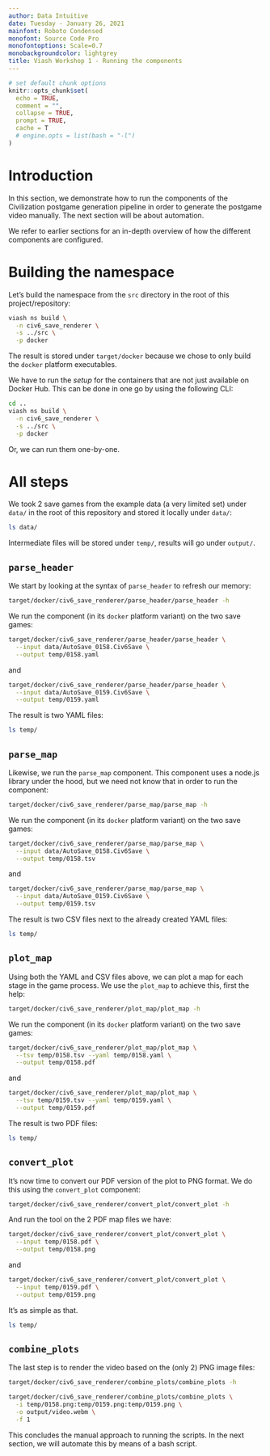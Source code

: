 ```yaml
---
author: Data Intuitive
date: Tuesday - January 26, 2021
mainfont: Roboto Condensed
monofont: Source Code Pro
monofontoptions: Scale=0.7
monobackgroundcolor: lightgrey
title: Viash Workshop 1 - Running the components
---
```


```r
# set default chunk options
knitr::opts_chunk$set(
  echo = TRUE,
  comment = "",
  collapse = TRUE,
  prompt = TRUE,
  cache = T
  # engine.opts = list(bash = "-l")
)
```

# Introduction

In this section, we demonstrate how to run the components of the Civilization postgame generation pipeline in order to generate the postgame video manually. The next section will be about automation.

We refer to earlier sections for an in-depth overview of how the different components are configured.

# Building the namespace

Let's build the namespace from the `src` directory in the root of this project/repository:

```sh
viash ns build \
  -n civ6_save_renderer \
  -s ../src \
  -p docker
```

The result is stored under `target/docker` because we chose to only build the `docker` platform executables.

We have to run the _setup_ for the containers that are not just available on Docker Hub. This can be done in one go by using the following CLI:

```sh
cd ..
viash ns build \
  -n civ6_save_renderer \
  -s ../src \
  -p docker
```

Or, we can run them one-by-one.


# All steps

We took 2 save games from the example data (a very limited set) under `data/` in the root of this repository and stored it locally under `data/`:

```sh
ls data/
```

Intermediate files will be stored under `temp/`, results will go under `output/`.

## `parse_header`

We start by looking at the syntax of `parse_header` to refresh our memory:

```sh
target/docker/civ6_save_renderer/parse_header/parse_header -h
```

We run the component (in its `docker` platform variant) on the two save games:

```sh
target/docker/civ6_save_renderer/parse_header/parse_header \
  --input data/AutoSave_0158.Civ6Save \
  --output temp/0158.yaml
```

and

```sh
target/docker/civ6_save_renderer/parse_header/parse_header \
  --input data/AutoSave_0159.Civ6Save \
  --output temp/0159.yaml
```

The result is two YAML files:

```sh
ls temp/
```

## `parse_map`

Likewise, we run the `parse_map` component. This component uses a node.js library under the hood, but we need not know that in order to run the component:

```sh
target/docker/civ6_save_renderer/parse_map/parse_map -h
```

We run the component (in its `docker` platform variant) on the two save games:

```sh
target/docker/civ6_save_renderer/parse_map/parse_map \
  --input data/AutoSave_0158.Civ6Save \
  --output temp/0158.tsv
```

and

```sh
target/docker/civ6_save_renderer/parse_map/parse_map \
  --input data/AutoSave_0159.Civ6Save \
  --output temp/0159.tsv
```

The result is two CSV files next to the already created YAML files:

```sh
ls temp/
```

## `plot_map`

Using both the YAML and CSV files above, we can plot a map for each stage in the game process. We use the `plot_map` to achieve this, first the help:

```sh
target/docker/civ6_save_renderer/plot_map/plot_map -h
```

We run the component (in its `docker` platform variant) on the two save games:

```sh
target/docker/civ6_save_renderer/plot_map/plot_map \
  --tsv temp/0158.tsv --yaml temp/0158.yaml \
  --output temp/0158.pdf
```

and

```sh
target/docker/civ6_save_renderer/plot_map/plot_map \
  --tsv temp/0159.tsv --yaml temp/0159.yaml \
  --output temp/0159.pdf
```

The result is two PDF files:

```sh
ls temp/
```

## `convert_plot`

It's now time to convert our PDF version of the plot to PNG format. We do this using the `convert_plot` component:

```sh
target/docker/civ6_save_renderer/convert_plot/convert_plot -h
```

And run the tool on the 2 PDF map files we have:

```sh
target/docker/civ6_save_renderer/convert_plot/convert_plot \
  --input temp/0158.pdf \
  --output temp/0158.png
```

and

```sh
target/docker/civ6_save_renderer/convert_plot/convert_plot \
  --input temp/0159.pdf \
  --output temp/0159.png
```

It's as simple as that.

```sh
ls temp/
```

## `combine_plots`

The last step is to render the video based on the (only 2) PNG image files:

```sh
target/docker/civ6_save_renderer/combine_plots/combine_plots -h
```

```sh
target/docker/civ6_save_renderer/combine_plots/combine_plots \
  -i temp/0158.png:temp/0159.png:temp/0159.png \
  -o output/video.webm \
  -f 1
```

This concludes the manual approach to running the scripts. In the next section, we will automate this by means of a bash script.

[viash]: https://github.com/data-intuitive/viash
